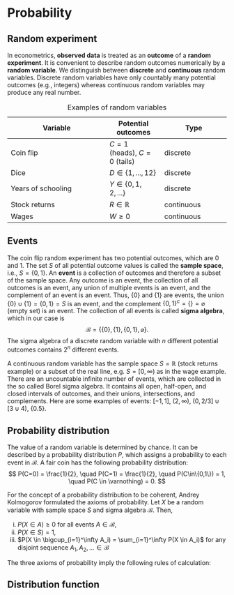 # Probability

## Random experiment

In econometrics, **observed data** is treated as an **outcome** of a **random experiment**.
It is convenient to describe random outcomes numerically by a **random variable**.
We distinguish between **discrete** and **continuous** random variables.
Discrete random variables have only countably many potential outcomes (e.g., integers) whereas continuous random variables may produce any real number.

| Variable            | Potential outcomes    | Type        | 
|---------            |-----                  |------       |
|Coin flip            |$C=1$ (heads), $C=0$ (tails)   |discrete     |
|Dice                 |$D \in \{1,...,12\}$             |discrete     |
|Years of schooling   |$Y \in \{0,1,2,...\}$              |discrete     |
|Stock returns        |$R \in \mathbb R$      |continuous   |
|Wages                |$W \geq 0$             |continuous   |
: Examples of random variables


## Events

The coin flip random experiment has two potential outcomes, which are $0$ and $1$.
The set $S$ of all potential outcome values is called the **sample space**, i.e., $S = \{0,1\}$.
An **event** is a collection of outcomes and therefore a subset of the sample space.
Any outcome is an event, the collection of all outcomes is an event, any union of multiple events is an event, and the complement of an event is an event.
Thus, $\{0\}$ and $\{1\}$ are events, the union $\{0\} \cup \{1\} = \{0,1\} = S$ is an event, and the complement $\{0,1 \}^c = \{ \} = \varnothing$ (empty set) is an event.
The collection of all events is called **sigma algebra**, which in our case is
$$
 \mathcal B = \{ \{0\}, \{1\}, \{0,1\}, \varnothing \}.
$$
The sigma algebra of a discrete random variable with $n$ different potential outcomes contains $2^n$ different events. 

A continuous random variable has the sample space $S = \mathbb R$ (stock returns example) or a subset of the real line, e.g. $S = [0,\infty)$ as in the wage example.
There are an uncountable infinite number of events, which are collected in the so called Borel sigma algebra.
It contains all open, half-open, and closed intervals of outcomes, and their unions, intersections, and complements.
Here are some examples of events: $[-1, 1]$, $(2,\infty)$, $(0, 2/3] \cup [3 \cup 4)$, $\{0.5\}$.


## Probability distribution

The value of a random variable is determined by chance. It can be described by a probability distribution $P$, which assigns a probability to each event in $\mathcal B$.
A fair coin has the following probability distribution:
$$
  P(C=0) = \frac{1}{2}, \quad P(C=1) = \frac{1}{2}, \quad P(C\in\{0,1\}) = 1, \quad P(C \in \varnothing) = 0.
$$

For the concept of a probability distribution to be coherent, Andrey Kolmogorov formulated the axioms of probability. Let $X$ be a random variable with sample space $S$ and sigma algebra $\mathcal B$. Then,

(i)   $P(X \in A) \geq 0$ for all events $A \in \mathcal B$,
(ii)  $P(X \in S) = 1$,
(iii) $P(X \in \bigcup_{i=1}^\infty  A_i) = \sum_{i=1}^\infty P(X \in A_i)$ for any disjoint sequence $A_1, A_2, \ldots \in \mathcal B$

The three axioms of probability imply the following rules of calculation:



## Distribution function



